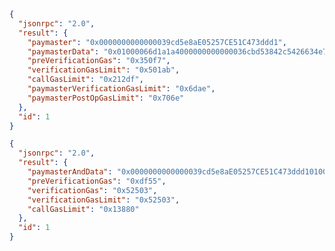 
<Tabs>
  <TabItem value="v0.7" label="v0.7 and v0.8">

  ```json
  {
    "jsonrpc": "2.0",
    "result": {
      "paymaster": "0x0000000000000039cd5e8aE05257CE51C473ddd1",
      "paymasterData": "0x01000066d1a1a4000000000000036cbd53842c5426634e7929541ec2318f3dcf7e0000000000000000000000000000c350000000000000000000000000000000000000000000000000000000009666598f0b846603deb0a8e59b78ba3dce9c3466394ccf07795d38ecf7925dfe12c07a022c27bb199099fa54de2f5e3e87dd9c581df52e9d3d199166a31124cc1227a9921b",
      "preVerificationGas": "0x350f7",
      "verificationGasLimit": "0x501ab",
      "callGasLimit": "0x212df",
      "paymasterVerificationGasLimit": "0x6dae",
      "paymasterPostOpGasLimit": "0x706e"
    },
    "id": 1
  }
  ```

  </TabItem>
  <TabItem value="v0.6" label="v0.6">

  ```json
  {
    "jsonrpc": "2.0",
    "result": {
      "paymasterAndData": "0x0000000000000039cd5e8aE05257CE51C473ddd101000066d1a1a4000000000000036cbd53842c5426634e7929541ec2318f3dcf7e0000000000000000000000000000c350000000000000000000000000000000000000000000000000000000009666598f0b846603deb0a8e59b78ba3dce9c3466394ccf07795d38ecf7925dfe12c07a022c27bb199099fa54de2f5e3e87dd9c581df52e9d3d199166a31124cc1227a9921b",
      "preVerificationGas": "0xdf55",
      "verificationGas": "0x52503",
      "verificationGasLimit": "0x52503",
      "callGasLimit": "0x13880"
    },
    "id": 1
  }
  ```

  </TabItem>
</Tabs>

